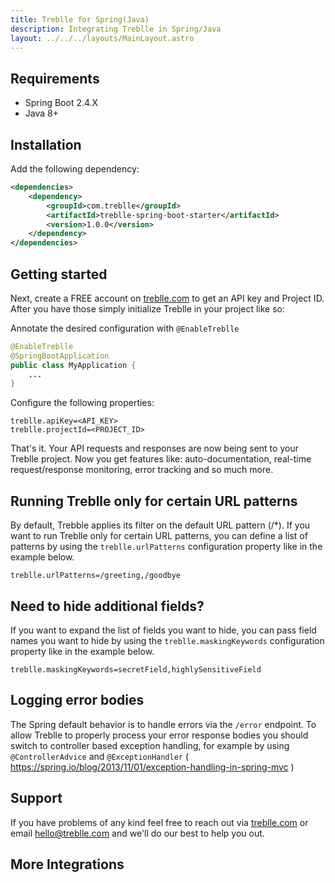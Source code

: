 ```yaml
---
title: Treblle for Spring(Java)
description: Integrating Treblle in Spring/Java
layout: ../../../layouts/MainLayout.astro
---
```



## Requirements

- Spring Boot 2.4.X
- Java 8+

## Installation

Add the following dependency:

```xml
<dependencies>
    <dependency>
        <groupId>com.treblle</groupId>
        <artifactId>treblle-spring-boot-starter</artifactId>
        <version>1.0.0</version>
    </dependency>
</dependencies>
```

## Getting started

Next, create a FREE account on [treblle.com](https://treblle.com) to get an API key and Project ID. After you have those simply initialize Treblle in your project like so:

Annotate the desired configuration with `@EnableTreblle`

```java
@EnableTreblle
@SpringBootApplication
public class MyApplication {
    ...
}
```

Configure the following properties:

```csv
treblle.apiKey=<API_KEY>
treblle.projectId=<PROJECT_ID>
```

That's it. Your API requests and responses are now being sent to your Treblle project. Now you get features like: auto-documentation, real-time request/response monitoring, error tracking and so much more.

## Running Treblle only for certain URL patterns

By default, Trebble applies its filter on the default URL pattern (/\*). If you want to run Treblle only for certain URL patterns, you can define a list of patterns by using the `treblle.urlPatterns` configuration property like in the example below.

```csv
treblle.urlPatterns=/greeting,/goodbye
```

## Need to hide additional fields?

If you want to expand the list of fields you want to hide, you can pass field names you want to hide by using the `treblle.maskingKeywords` configuration property like in the example below.

```csv
treblle.maskingKeywords=secretField,highlySensitiveField
```

## Logging error bodies

The Spring default behavior is to handle errors via the `/error` endpoint. To allow Treblle to properly process your error response bodies you should switch to controller based exception handling, for example by using `@ControllerAdvice` and `@ExceptionHandler` ( https://spring.io/blog/2013/11/01/exception-handling-in-spring-mvc )

## Support

If you have problems of any kind feel free to reach out via [treblle.com](https://treblle.com) or email hello@treblle.com and we'll do our best to help you out.

## More Integrations

<TreblleIntegrations />
